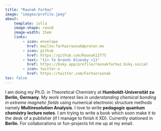 ```yaml
---
title: "Raunak Farhaz"
image: "images/profile.jpeg"
about:
    template: jolla
    image-shape: round
    image-width: 15em 
    links:
        - icon: envelope
          href: mailto:farhazraunak@proton.me
        - icon: github
          href: https://github.com/Raunak12775
        - text: "{{< fa brands bluesky >}}"
          href: https://bsky.app/profile/raunakfarhaz.bsky.social
        - icon: twitter-x
          href: https://twitter.com/Farhazraunak 
toc: false
---
```


I am doing my Ph.D. in Theoretical Chemistry at **Humboldt-Universität zu Berlin, Germany**. My work interest lies in *understanding chemical bonding in extreme magnetic fields* using numerical electronic structure methods namely **Multiresolution Analysis**. I love to write **pedagogic quantum chemistry lecture notes**. I am trying to write a book which soon make it to the desk of a publisher (if I manage to finish it XD). Currently stationed in **Berlin**. For collaborations or fun-projects hit me up at my email.
